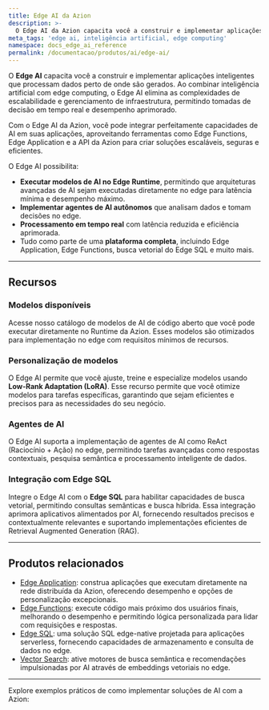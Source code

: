 ```yaml
---
title: Edge AI da Azion
description: >-
  O Edge AI da Azion capacita você a construir e implementar aplicações inteligentes que processam dados perto de onde são gerados.
meta_tags: 'edge ai, inteligência artificial, edge computing'
namespace: docs_edge_ai_reference
permalink: /documentacao/produtos/ai/edge-ai/
---
```



O **Edge AI** capacita você a construir e implementar aplicações inteligentes que processam dados perto de onde são gerados. Ao combinar inteligência artificial com edge computing, o Edge AI elimina as complexidades de escalabilidade e gerenciamento de infraestrutura, permitindo tomadas de decisão em tempo real e desempenho aprimorado.

Com o Edge AI da Azion, você pode integrar perfeitamente capacidades de AI em suas aplicações, aproveitando ferramentas como Edge Functions, Edge Application e a API da Azion para criar soluções escaláveis, seguras e eficientes.

O Edge AI possibilita:

- **Executar modelos de AI no Edge Runtime**, permitindo que arquiteturas avançadas de AI sejam executadas diretamente no edge para latência mínima e desempenho máximo.
- **Implementar agentes de AI autônomos** que analisam dados e tomam decisões no edge.
- **Processamento em tempo real** com latência reduzida e eficiência aprimorada.
- Tudo como parte de uma **plataforma completa**, incluindo Edge Application, Edge Functions, busca vetorial do Edge SQL e muito mais.

---

## Recursos

### Modelos disponíveis

Acesse nosso catálogo de modelos de AI de código aberto que você pode executar diretamente no Runtime da Azion. Esses modelos são otimizados para implementação no edge com requisitos mínimos de recursos.

<LinkButton link="/pt-br/documentacao/produtos/ai/edge-ai/modelos/" label="Ver modelos disponíveis" severity="secondary" />

### Personalização de modelos

O Edge AI permite que você ajuste, treine e especialize modelos usando **Low-Rank Adaptation (LoRA)**. Esse recurso permite que você otimize modelos para tarefas específicas, garantindo que sejam eficientes e precisos para as necessidades do seu negócio.

### Agentes de AI

O Edge AI suporta a implementação de agentes de AI como ReAct (Raciocínio + Ação) no edge, permitindo tarefas avançadas como respostas contextuais, pesquisa semântica e processamento inteligente de dados.

### Integração com Edge SQL

Integre o Edge AI com o **Edge SQL** para habilitar capacidades de busca vetorial, permitindo consultas semânticas e busca híbrida. Essa integração aprimora aplicativos alimentados por AI, fornecendo resultados precisos e contextualmente relevantes e suportando implementações eficientes de Retrieval Augmented Generation (RAG).

---

## Produtos relacionados

- [Edge Application](/pt-br/documentacao/produtos/build/edge-application/): construa aplicações que executam diretamente na rede distribuída da Azion, oferecendo desempenho e opções de personalização excepcionais.
- [Edge Functions](/pt-br/documentacao/produtos/build/edge-application/edge-functions/): execute código mais próximo dos usuários finais, melhorando o desempenho e permitindo lógica personalizada para lidar com requisições e respostas.
- [Edge SQL](/pt-br/documentacao/produtos/store/edge-sql/): uma solução SQL edge-native projetada para aplicações serverless, fornecendo capacidades de armazenamento e consulta de dados no edge.
- [Vector Search](/pt-br/documentacao/produtos/store/edge-sql/vector-search/): ative motores de busca semântica e recomendações impulsionadas por AI através de embeddings vetoriais no edge.

---

Explore exemplos práticos de como implementar soluções de AI com a Azion:

<LinkButton link="/pt-br/documentacao/arquiteturas/inteligencia-artificial/agente-ai-assistente-copilot/" label="Ir para a arquitetura de Assistente Copilot" severity="secondary" />
<LinkButton link="/pt-br/documentacao/produtos/guias/langgraph-ai-agent-boilerplate/" label="Ir para o guia do template LangGraph AI Agent" severity="secondary" />